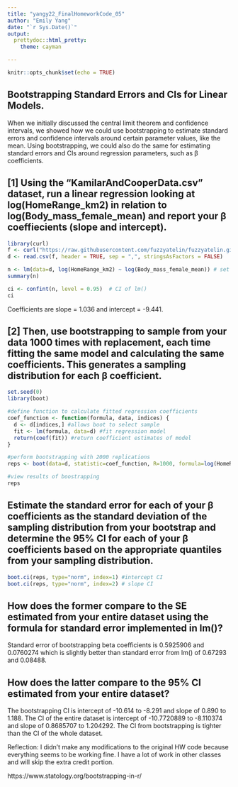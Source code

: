 ```yaml
---
title: "yangy22_FinalHomeworkCode_05"
author: "Emily Yang"
date: "`r Sys.Date()`"
output: 
  prettydoc::html_pretty:
    theme: cayman

---
```


```r
knitr::opts_chunk$set(echo = TRUE)
```

## Bootstrapping Standard Errors and CIs for Linear Models.

When we initially discussed the central limit theorem and confidence intervals, we showed how we could use bootstrapping to estimate standard errors and confidence intervals around certain parameter values, like the mean. Using bootstrapping, we could also do the same for estimating standard errors and CIs around regression parameters, such as β coefficients.

## [1] Using the “KamilarAndCooperData.csv” dataset, run a linear regression looking at log(HomeRange_km2) in relation to log(Body_mass_female_mean) and report your β coeffiecients (slope and intercept).

```r
library(curl)
f <- curl("https://raw.githubusercontent.com/fuzzyatelin/fuzzyatelin.github.io/master/AN588_Fall23/KamilarAndCooperData.csv")
d <- read.csv(f, header = TRUE, sep = ",", stringsAsFactors = FALSE)

n <- lm(data=d, log(HomeRange_km2) ~ log(Body_mass_female_mean)) # set up model
summary(n)

ci <- confint(n, level = 0.95)  # CI of lm()
ci
```
Coefficients are slope = 1.036 and intercept = -9.441.


## [2] Then, use bootstrapping to sample from your data 1000 times with replacement, each time fitting the same model and calculating the same coefficients. This generates a sampling distribution for each β coefficient.


```r
set.seed(0)
library(boot)

#define function to calculate fitted regression coefficients
coef_function <- function(formula, data, indices) {
  d <- d[indices,] #allows boot to select sample
  fit <- lm(formula, data=d) #fit regression model
  return(coef(fit)) #return coefficient estimates of model
}

#perform bootstrapping with 2000 replications
reps <- boot(data=d, statistic=coef_function, R=1000, formula=log(HomeRange_km2) ~ log(Body_mass_female_mean))

#view results of boostrapping
reps
```
## Estimate the standard error for each of your β coefficients as the standard deviation of the sampling distribution from your bootstrap and determine the 95% CI for each of your β coefficients based on the appropriate quantiles from your sampling distribution.

```r

boot.ci(reps, type="norm", index=1) #intercept CI
boot.ci(reps, type="norm", index=2) # slope CI
```


## How does the former compare to the SE estimated from your entire dataset using the formula for standard error implemented in lm()?<br>

Standard error of bootstrapping beta coefficients is 0.5925906 and 0.0760274 which is slightly better than standard error from lm() of 0.67293 and 0.08488. <br>

## How does the latter compare to the 95% CI estimated from your entire dataset? <br> 

The bootstrapping CI is intercept of -10.614 to -8.291 and slope of 0.890 to  1.188. The CI of the entire dataset is intercept of -10.7720889 to -8.110374 and slope of 0.8685707 to 1.204292. The CI from bootstrapping is tighter than the CI of the whole dataset. <br>

Reflection: I didn't make any modifications to the original HW code because everything seems to be working fine. I have a lot of work in other classes and will skip the extra credit portion.


https://www.statology.org/bootstrapping-in-r/
